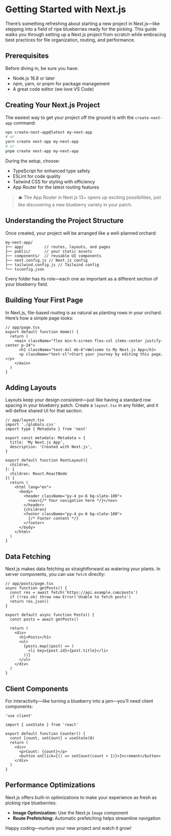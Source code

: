 # Getting Started with Next.js

There’s something refreshing about starting a new project in Next.js—like stepping into a field of ripe blueberries ready for the picking. This guide walks you through setting up a Next.js project from scratch while embracing best practices for file organization, routing, and performance.

## Prerequisites

Before diving in, be sure you have:

- Node.js 16.8 or later
- npm, yarn, or pnpm for package management
- A great code editor (we love VS Code)

## Creating Your Next.js Project

The easiest way to get your project off the ground is with the `create-next-app` command:

```bash
npx create-next-app@latest my-next-app
# or
yarn create next-app my-next-app
# or
pnpm create next-app my-next-app
```

During the setup, choose:

- TypeScript for enhanced type safety
- ESLint for code quality
- Tailwind CSS for styling with efficiency
- App Router for the latest routing features

> 🫐 The App Router in Next.js 13+ opens up exciting possibilities, just like discovering a new blueberry variety in your patch.

## Understanding the Project Structure

Once created, your project will be arranged like a well-planned orchard:

```
my-next-app/
├── app/         // routes, layouts, and pages
├── public/      // your static assets
├── components/  // reusable UI components
├── next.config.js // Next.js config
├── tailwind.config.js // Tailwind config
└── tsconfig.json
```

Every folder has its role—each one as important as a different section of your blueberry field.

## Building Your First Page

In Next.js, file-based routing is as natural as planting rows in your orchard. Here’s how a simple page looks:

```tsx
// app/page.tsx
export default function Home() {
  return (
    <main className="flex min-h-screen flex-col items-center justify-center p-24">
      <h1 className="text-4xl mb-6">Welcome to My Next.js App</h1>
      <p className="text-xl">Start your journey by editing this page.</p>
    </main>
  )
}
```

## Adding Layouts

Layouts keep your design consistent—just like having a standard row spacing in your blueberry patch. Create a `layout.tsx` in any folder, and it will define shared UI for that section.

```tsx
// app/layout.tsx
import './globals.css'
import type { Metadata } from 'next'

export const metadata: Metadata = {
  title: 'My Next.js App',
  description: 'Created with Next.js',
}

export default function RootLayout({
  children,
}: {
  children: React.ReactNode
}) {
  return (
    <html lang="en">
      <body>
        <header className="py-4 px-6 bg-slate-100">
          <nav>{/* Your navigation here */}</nav>
        </header>
        {children}
        <footer className="py-4 px-6 bg-slate-100">
          {/* Footer content */}
        </footer>
      </body>
    </html>
  )
}
```

## Data Fetching

Next.js makes data fetching as straightforward as watering your plants. In server components, you can use `fetch` directly:

```tsx
// app/posts/page.tsx
async function getPosts() {
  const res = await fetch('https://api.example.com/posts')
  if (!res.ok) throw new Error('Unable to fetch posts')
  return res.json()
}

export default async function Posts() {
  const posts = await getPosts()

  return (
    <div>
      <h1>Posts</h1>
      <ul>
        {posts.map((post) => (
          <li key={post.id}>{post.title}</li>
        ))}
      </ul>
    </div>
  )
}
```

## Client Components

For interactivity—like turning a blueberry into a jam—you’ll need client components:

```tsx
'use client'

import { useState } from 'react'

export default function Counter() {
  const [count, setCount] = useState(0)
  return (
    <div>
      <p>Count: {count}</p>
      <button onClick={() => setCount(count + 1)}>Increment</button>
    </div>
  )
}
```

## Performance Optimizations

Next.js offers built-in optimizations to make your experience as fresh as picking ripe blueberries:

- **Image Optimization:** Use the Next.js `Image` component
- **Route Prefetching:** Automatic prefetching helps streamline navigation

Happy coding—nurture your new project and watch it grow!
